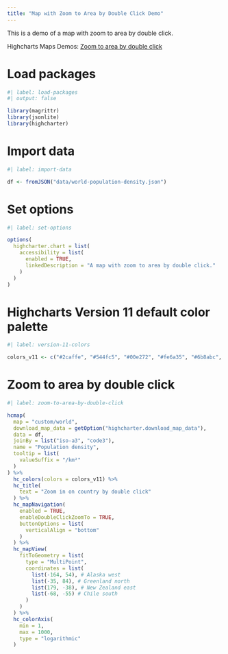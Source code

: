 ```yaml
---
title: "Map with Zoom to Area by Double Click Demo"
---
```


This is a demo of a map with zoom to area by double click.

Highcharts Maps Demos: [Zoom to area by double click](https://www.highcharts.com/demo/maps/doubleclickzoomto)

# Load packages

```r
#| label: load-packages
#| output: false

library(magrittr)
library(jsonlite)
library(highcharter)
```

# Import data

```r
#| label: import-data

df <- fromJSON("data/world-population-density.json")
```

# Set options

```r
#| label: set-options

options(
  highcharter.chart = list(
    accessibility = list(
      enabled = TRUE,
      linkedDescription = "A map with zoom to area by double click."
    )
  )
)
```

# Highcharts Version 11 default color palette

```r
#| label: version-11-colors

colors_v11 <- c("#2caffe", "#544fc5", "#00e272", "#fe6a35", "#6b8abc", "#d568fb", "#2ee0ca", "#fa4b42", "#feb56a", "#91e8e1")
```

# Zoom to area by double click

```r
#| label: zoom-to-area-by-double-click

hcmap(
  map = "custom/world",
  download_map_data = getOption("highcharter.download_map_data"),
  data = df,
  joinBy = list("iso-a3", "code3"),
  name = "Population density",
  tooltip = list(
    valueSuffix = "/km²"
  )
) %>% 
  hc_colors(colors = colors_v11) %>% 
  hc_title(
    text = "Zoom in on country by double click"
  ) %>% 
  hc_mapNavigation(
    enabled = TRUE,
    enableDoubleClickZoomTo = TRUE,
    buttonOptions = list(
      verticalAlign = "bottom"
    )
  ) %>% 
  hc_mapView(
    fitToGeometry = list(
      type = "MultiPoint",
      coordinates = list(
        list(-164, 54), # Alaska west
        list(-35, 84), # Greenland north
        list(179, -38), # New Zealand east
        list(-68, -55) # Chile south
      )
    )
  ) %>% 
  hc_colorAxis(
    min = 1,
    max = 1000,
    type = "logarithmic"
  )
```

